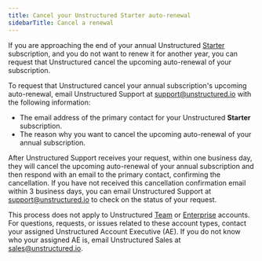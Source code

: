 ```yaml
---
title: Cancel your Unstructured Starter auto-renewal
sidebarTitle: Cancel a renewal
---
```


If you are approaching the end of your annual Unstructured [Starter](https://unstructured.io/pricing) subscription, and you do not want to renew it for another year, 
you can request that Unstructured cancel the upcoming auto-renewal of your subscription.

To request that Unstructured cancel your annual subscription's upcoming auto-renewal, email Unstructured Support at [support@unstructured.io](mailto:support@unstructured.io) 
with the following information:

- The email address of the primary contact for your Unstructured **Starter** subscription.
- The reason why you want to cancel the upcoming auto-renewal of your annual subscription.

After Unstructured Support receives your request, within one business day, they will cancel the upcoming auto-renewal of your annual subscription and 
then respond with an email to the primary contact, confirming the cancellation. If you have not received this cancellation confirmation email within 3 business days, 
you can email Unstructured Support at [support@unstructured.io](mailto:support@unstructured.io) to check on the status of your request.

This process does not apply to Unstructured [Team](https://unstructured.io/pricing) or [Enterprise](https://unstructured.io/pricing) accounts. 
For questions, requests, or issues related to these account types, contact your assigned Unstructured Account Executive (AE). If you do not know who your assigned AE is, 
email Unstructured Sales at [sales@unstructured.io](mailto:sales@unstructured.io).